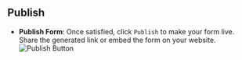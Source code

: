 ## Publish

- **Publish Form**: Once satisfied, click `Publish` to make your form live. Share the generated link or embed the form on your website.
  ![Publish Button](/images/publish_button.png)
